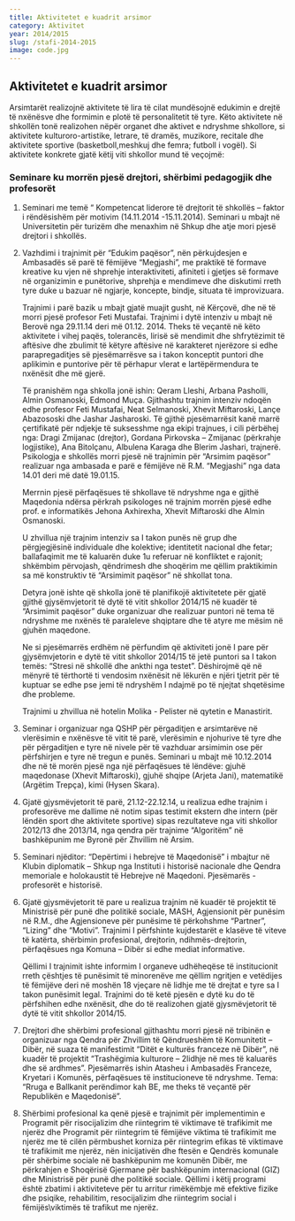 ```yaml
---
title: Aktivitetet e kuadrit arsimor
category: Aktivitet
year: 2014/2015
slug: /stafi-2014-2015
image: code.jpg
---
```


## Aktivitetet e kuadrit arsimor

Arsimtarët realizojnë aktivitete të lira të cilat mundësojnë edukimin e drejtë
të nxënësve dhe formimin e plotë të personalitetit të tyre. Këto aktivitete në
shkollën tonë realizohen nëpër organet dhe aktivet e ndryshme shkollore, si
aktivitete kulturoro-artistike, letrare, të dramës, muzikore, recitale dhe aktivitete
sportive (basketboll,meshkuj dhe femra; futboll i vogël). Si aktivitete konkrete gjatë këtij
viti shkollor mund të veçojmë:

### Seminare ku morrën pjesë drejtori, shërbimi pedagogjik dhe profesorët

1. Seminari me temë “ Kompetencat liderore të drejtorit të shkollës – faktor i
   rëndësishëm për motivim (14.11.2014 -15.11.2014). Seminari u mbajt në Universitetin
   për turizëm dhe menaxhim në Shkup dhe atje mori pjesë drejtori i shkollës.
1. Vazhdimi i trajnimit për “Edukim paqësor”, nën përkujdesjen e Ambasadës së
   parë të fëmijëve “Megjashi”, me praktikë të formave kreative ku vjen në shprehje
   interaktiviteti, afiniteti i gjetjes së formave në organizimin e punëtorive, shprehja e
   mendimeve dhe diskutimi rreth tyre duke u bazuar në ngjarje, koncepte, bindje, situata
   të improvizuara.

   Trajnimi i parë bazik u mbajt gjatë muajit gusht, në Kërçovë, dhe në të morri
   pjesë profesor Feti Mustafai. Trajnimi i dytë intenziv u mbajt në Berovë nga 29.11.14 deri më 01.12. 2014. Theks të veçantë në këto aktivitete i vihej paqës, tolerancës, lirisë
   së mendimit dhe shfrytëzimit të aftësive dhe zbulimit të këtyre aftësive në karakteret
   njerëzore si edhe parapregaditjes së pjesëmarrësve sa i takon konceptit puntori dhe
   aplikimin e puntorive për të përhapur vlerat e lartëpërmendura te nxënësit dhe më gjerë.

   Të pranishëm nga shkolla jonë ishin: Qeram Lleshi, Arbana Pasholli, Almin
   Osmanoski, Edmond Muça. Gjithashtu trajnim intenziv ndoqën edhe profesor Feti
   Mustafai, Neat Selmanoski, Xhevit Miftaroski, Lançe Abazososki dhe Jashar
   Jasharoski. Të gjithë pjesëmarrësit kanë marrë çertifikatë për ndjekje të suksesshme
   nga ekipi trajnues, i cili përbëhej nga: Dragi Zmijanac (drejtor), Gordana Pirkovska –
   Zmijanac (përkrahje logjistike), Ana Bitolçanu, Albulena Karaga dhe Blerim Jashari,
   trajnerë. Psikologja e shkollës morri pjesë në trajnimin për “Arsimim paqësor” realizuar
   nga ambasada e parë e fëmijëve në R.M. “Megjashi” nga data 14.01 deri më datë
   19.01.15.

   Merrnin pjesë përfaqësues të shkollave të ndryshme nga e gjithë Maqedonia
   ndërsa përkrah psikologes në trajnim morrën pjesë edhe prof. e informatikës Jehona
   Axhirexha, Xhevit Miftaroski dhe Almin Osmanoski.

   U zhvillua një trajnim intenziv sa I takon punës në grup dhe përgjegjësinë
   individuale dhe kolektive; identitetit nacional dhe fetar; ballafaqimit me të kaluarën duke
   1u referuar në konfliktet e rajonit; shkëmbim përvojash, qëndrimesh dhe shoqërim me
   qëllim praktikimin sa më konstruktiv të “Arsimimit paqësor” në shkollat tona.

   Detyra jonë ishte që shkolla jonë të planifikojë aktivitetete për gjatë gjithë
   gjysëmvjetorit të dytë të vitit shkollor 2014/15 në kuadër të “Arsimimit paqësor” duke
   organizuar dhe realizuar puntori në tema të ndryshme me nxënës të paraleleve
   shqiptare dhe të atyre me mësim në gjuhën maqedone.

   Ne si pjesëmarrës erdhëm në përfundim që aktiviteti jonë I pare për
   gjysëmvjetorin e dytë të vitit shkollor 2014/15 të jetë puntori sa I takon temës: “Stresi në
   shkollë dhe ankthi nga testet”. Dëshirojmë që në mënyrë të tërthortë ti vendosim
   nxënësit në lëkurën e njëri tjetrit për të kuptuar se edhe pse jemi të ndryshëm I ndajmë po të njejtat shqetësime dhe probleme.

   Trajnimi u zhvillua në hotelin Molika - Pelister në qytetin e Manastirit.

1. Seminar i organizuar nga QSHP për përgaditjen e arsimtarëve në vlerësimin e
   nxënësve të vitit të parë, vlerësimin e njohurive të tyre dhe për përgaditjen e tyre në
   nivele për të vazhduar arsimimin ose për përfshirjen e tyre në tregun e punës. Seminari
   u mbajt më 10.12.2014 dhe në të morën pjesë nga një përfaqësues të lëndëve: gjuhë
   maqedonase (Xhevit Miftaroski), gjuhë shqipe (Arjeta Jani), matematikë (Argëtim
   Trepça), kimi (Hysen Skara).
1. Gjatë gjysmëvjetorit të parë, 21.12-22.12.14, u realizua edhe trajnim i
   profesorëve me dallime në notim sipas testimit ekstern dhe intern (për lëndën sport dhe
   aktivitete sportive) sipas rezultateve nga viti shkollor 2012/13 dhe 2013/14, nga qendra
   për trajnime “Algoritëm” në bashkëpunim me Byronë për Zhvillim në Arsim.
1. Seminari njëditor: “Depërtimi i hebrejve të Maqedonisë” i mbajtur në Klubin
   diplomatik – Shkup nga Instituti i historisë nacionale dhe Qendra memoriale e
   holokaustit të Hebrejve në Maqedoni. Pjesëmarës - profesorët e historisë.
1. Gjatë gjysmëvjetorit të pare u realizua trajnim në kuadër të projektit të Ministrisë
   për punë dhe politikë sociale, MASH, Agjensionit për punësim në R.M., dhe
   Agjensioneve për punësime të përkohshme “Partner”, “Lizing” dhe “Motivi”. Trajnimi I
   përfshinte kujdestarët e klasëve të viteve të katërta, shërbimin profesional, drejtorin,
   ndihmës-drejtorin, përfaqësues nga Komuna – Dibër si edhe mediat informative.

   Qëllimi I trajnimit ishte informim I organeve udhëheqëse të institucionit rreth
   çështjes të punësimit të minorenëve me qëllim ngritjen e vetëdijes të fëmijëve deri në
   moshën 18 vjeçare në lidhje me të drejtat e tyre sa I takon punësimit legal. Trajnimi do
   të ketë pjesën e dytë ku do të përfshihen edhe nxënësit, dhe do të realizohen gjatë
   gjysmëvjetorit të dytë të vitit shkollor 2014/15.

1. Drejtori dhe shërbimi profesional gjithashtu morri pjesë në tribinën e organizuar nga
   Qendra për Zhvillim të Qëndrueshëm të Komunitetit – Dibër, në suaza të manifestimit
   “Ditët e kulturës franceze në Dibër”, në kuadër të projektit “Trashëgimia kulturore –
   2lidhje në mes të kaluarës dhe së ardhmes”. Pjesëmarrës ishin Atasheu i Ambasadës
   Franceze, Kryetari i Komunës, përfaqësues të institucioneve të ndryshme. Tema:
   “Rruga e Ballkanit perëndimor kah BE, me theks të veçantë për Republikën e
   Maqedonisë”.
1. Shërbimi profesional ka qenë pjesë e trajnimit për implementimin e Programit për
   risocijalizim dhe riintegrim të viktimave të trafikimit me njerëz dhe Programit për
   riintegrim të fëmijëve viktima të trafikimit me njerëz me të cilën përmbushet korniza për
   riintegrim efikas të viktimave të trafikimit me njerëz, nën inicijativën dhe ftesën e
   Qendrës komunale për shërbime sociale në bashkëpunim me komunën Dibër, me
   përkrahjen e Shoqërisë Gjermane për bashkëpunim internacional (GIZ) dhe Ministrisë
   për punë dhe politikë sociale. Qëllimi i këtij programi është zbatimi i aktiviteteve për tu
   arritur rimëkëmbje më efektive fizike dhe psiqike, rehabilitim, resocijalizim dhe
   riintegrim social i fëmijës\viktimës të trafikut me njerëz.
